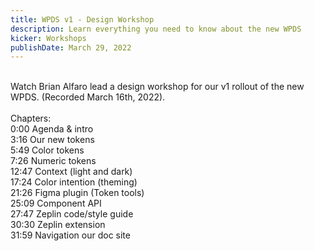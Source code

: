```yaml
---
title: WPDS v1 - Design Workshop
description: Learn everything you need to know about the new WPDS
kicker: Workshops
publishDate: March 29, 2022
---
```


<BR />
Watch Brian Alfaro lead a design workshop for our v1 rollout of the new WPDS. (Recorded
March 16th, 2022).
<BR />

<YoutubeEmbed src="https://www.youtube.com/embed/cODayPp8b_U" />
<BR />
Chapters:
<BR />
0:00 Agenda & intro
<BR />
3:16 Our new tokens
<BR />
5:49 Color tokens
<BR />
7:26 Numeric tokens
<BR />
12:47 Context (light and dark)
<BR />
17:24 Color intention (theming)
<BR />
21:26 Figma plugin (Token tools)
<BR />
25:09 Component API
<BR />
27:47 Zeplin code/style guide
<BR />
30:30 Zeplin extension
<BR />
31:59 Navigation our doc site
<BR />
